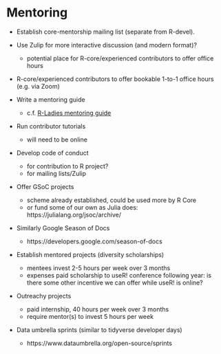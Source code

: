 # Mentoring

- Establish core-mentorship mailing list (separate from R-devel).

- Use Zulip for more interactive discussion (and modern format)?
  - potential place for R-core/experienced contributors to offer office hours

- R-core/experienced contributors to offer bookable 1-to-1 office hours (e.g. via Zoom)

- Write a mentoring guide
    - c.f. [R-Ladies mentoring guide](https://tinyurl.com/rladies-mentoring-guidelines)

- Run contributor tutorials
    - will need to be online

- Develop code of conduct
    - for contribution to R project?
    - for mailing lists/Zulip

- Offer GSoC projects
    - scheme already established, could be used more by R Core
    - or fund some of our own as Julia does: https://julialang.org/jsoc/archive/

- Similarly Google Season of Docs
    - https://developers.google.com/season-of-docs

- Establish mentored projects (diversity scholarships)
   - mentees invest 2-5 hours per week over 3 months
   - expenses paid scholarship to useR! conference following year: is there some other incentive we can offer while useR! is online?

- Outreachy projects
   - paid internship, 40 hours per week over 3 months
   - require mentor(s) to invest 5 hours per week

- Data umbrella sprints (similar to tidyverse developer days)
  - https://www.dataumbrella.org/open-source/sprints

